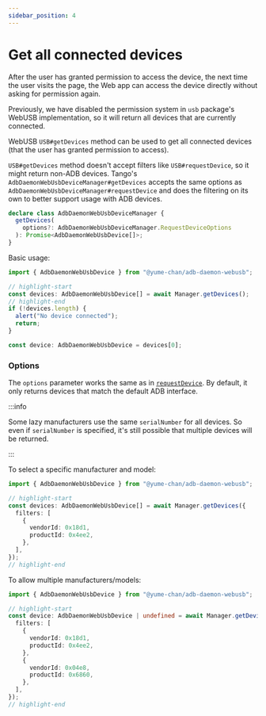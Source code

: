 ---
sidebar_position: 4
---


# Get all connected devices

<Tabs className="runtime-tabs" groupId="runtime">
<TabItem value="web" label="Web">

After the user has granted permission to access the device, the next time the user visits the page, the Web app can access the device directly without asking for permission again.

</TabItem>
<TabItem value="node" label="Node.js">

Previously, we have disabled the permission system in `usb` package's WebUSB implementation, so it will return all devices that are currently connected.

</TabItem>
</Tabs>

WebUSB `USB#getDevices` method can be used to get all connected devices (that the user has granted permission to access).

`USB#getDevices` method doesn't accept filters like `USB#requestDevice`, so it might return non-ADB devices. Tango's `AdbDaemonWebUsbDeviceManager#getDevices` accepts the same options as `AdbDaemonWebUsbDeviceManager#requestDevice` and does the filtering on its own to better support usage with ADB devices.

```ts
declare class AdbDaemonWebUsbDeviceManager {
  getDevices(
    options?: AdbDaemonWebUsbDeviceManager.RequestDeviceOptions
  ): Promise<AdbDaemonWebUsbDevice[]>;
}
```

Basic usage:

```ts transpile
import { AdbDaemonWebUsbDevice } from "@yume-chan/adb-daemon-webusb";

// highlight-start
const devices: AdbDaemonWebUsbDevice[] = await Manager.getDevices();
// highlight-end
if (!devices.length) {
  alert("No device connected");
  return;
}

const device: AdbDaemonWebUsbDevice = devices[0];
```

### Options

The `options` parameter works the same as in [`requestDevice`](./device-filter.mdx#filters-in-tango). By default, it only returns devices that match the default ADB interface.

:::info

Some lazy manufacturers use the same `serialNumber` for all devices. So even if `serialNumber` is specified, it's still possible that multiple devices will be returned.

:::

To select a specific manufacturer and model:

```ts transpile
import { AdbDaemonWebUsbDevice } from "@yume-chan/adb-daemon-webusb";

// highlight-start
const devices: AdbDaemonWebUsbDevice[] = await Manager.getDevices({
  filters: [
    {
      vendorId: 0x18d1,
      productId: 0x4ee2,
    },
  ],
});
// highlight-end
```

To allow multiple manufacturers/models:

```ts transpile
import { AdbDaemonWebUsbDevice } from "@yume-chan/adb-daemon-webusb";

// highlight-start
const device: AdbDaemonWebUsbDevice | undefined = await Manager.getDevices({
  filters: [
    {
      vendorId: 0x18d1,
      productId: 0x4ee2,
    },
    {
      vendorId: 0x04e8,
      productId: 0x6860,
    },
  ],
});
// highlight-end
```
